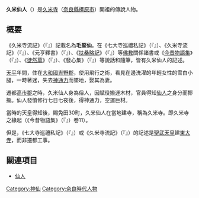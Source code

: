 '''久米仙人'''（{{lang|ja|くめのせんにん}}）是[[久米寺|久米寺]]（[[奈良縣|奈良縣]][[橿原市|橿原市]]）開祖的傳說人物。

== 概要 ==
《久米寺流記》（『{{lang|ja|久米寺流記}}』）記載名為'''毛堅仙'''。在《七大寺巡禮私記》（『{{lang|ja|七大寺巡礼私記}}』）、《久米寺流記》（『{{lang|ja|久米寺流記}}』）、《元亨釋書》（『{{lang|ja|元亨釈書}}』）、《[[扶桑略記|扶桑略記]]》（『{{lang|ja|扶桑略記}}』）等[[佛教|佛教]]關係諸書或《[[今昔物語集|今昔物語集]]》（『{{lang|ja|今昔物語集}}』）、《[[徒然草|徒然草]]》（『{{lang|ja|徒然草}}』）、《發心集》（『{{lang|ja|発心集}}』）等說話和隨筆，皆有久米仙人的記述。

[[天平_(聖武天皇)|天平]]年間，住在[[大和國|大和國]][[吉野郡|吉野郡]]{{link-ja|龍門寺跡|龍門寺跡|龍門寺}}，使用飛行之術，看見在{{link-ja|久米川|久米川}}邊洗濯的年輕女性的雪白小腿，一時著迷，失去[[神通力|神通力]]而墜地，娶其為妻。

遷都[[高市郡|高市郡]]之時，久米仙人身為俗人，因賦役搬運木材，官員得知[[仙人|仙人]]之身分而揶揄。仙人發憤修行七日七夜後，得神通力，空運巨材。

當時的天皇得知後，賜免田30町，久米仙人在當地建寺，稱為久米寺。即久米寺之緣起（《今昔物語集》（『{{lang|ja|今昔物語集}}』）卷11）。

但是，《七大寺巡禮私記》（『{{lang|ja|七大寺巡礼私記}}』）或《久米寺流記》（『{{lang|ja|久米寺流記}}』）的記述是[[聖武天皇|聖武天皇]]建[[東大寺|東大寺]]，而非遷都工事。

== 關連項目 ==
*[[仙人|仙人]]

[[Category:神仙|Category:神仙]]
[[Category:奈良時代人物|Category:奈良時代人物]]